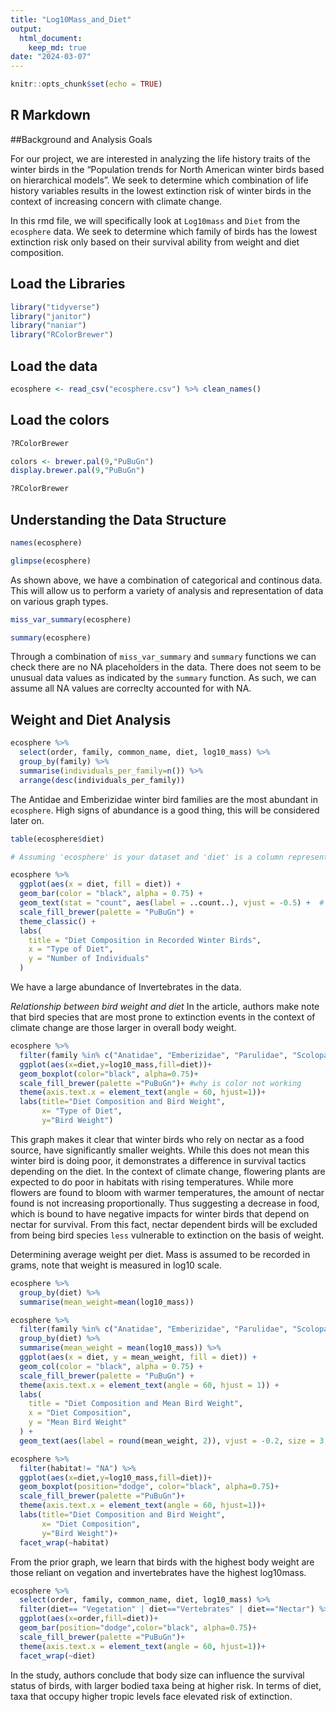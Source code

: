 ```yaml
---
title: "Log10Mass_and_Diet"
output: 
  html_document: 
    keep_md: true
date: "2024-03-07"
---
```


```r
knitr::opts_chunk$set(echo = TRUE)
```

## R Markdown

##Background and Analysis Goals 

For our project, we are interested in analyzing the life history traits of the winter birds in the "Population trends for North American winter birds based on hierarchical models". We seek to determine which combination of life history variables results in the lowest extinction risk of winter birds in the context of increasing concern with climate change. 

In this rmd file, we will specifically look at `Log10mass` and `Diet` from the `ecosphere` data. We seek to determine which family of birds has the lowest extinction risk only based on their survival ability from weight and diet composition. 

## Load the Libraries

```r
library("tidyverse")
library("janitor")
library("naniar")
library("RColorBrewer")
```

## Load the data

```r
ecosphere <- read_csv("ecosphere.csv") %>% clean_names()
```

## Load the colors

```r
?RColorBrewer
```

```r
colors <- brewer.pal(9,"PuBuGn")
display.brewer.pal(9,"PuBuGn")
```

```r
?RColorBrewer
```

## Understanding the Data Structure

```r
names(ecosphere)
```

```r
glimpse(ecosphere)
```

As shown above, we have a combination of categorical and continous data. This will allow us to perform a variety of analysis and representation of data on various graph types.

```r
miss_var_summary(ecosphere)
```

```r
summary(ecosphere)
```

Through a combination of `miss_var_summary` and `summary` functions we can check there are no NA placeholders in the data. There does not seem to be unusual data values as indicated by the `summary` function. As such, we can assume all NA values are correclty accounted for with NA.

## Weight and Diet Analysis

```r
ecosphere %>% 
  select(order, family, common_name, diet, log10_mass) %>% 
  group_by(family) %>% 
  summarise(individuals_per_family=n()) %>% 
  arrange(desc(individuals_per_family))
```

The Antidae and Emberizidae winter bird families are the most abundant in `ecosphere`. High signs of abundance is a good thing, this will be considered later on. 


```r
table(ecosphere$diet)
```

```r
# Assuming 'ecosphere' is your dataset and 'diet' is a column representing the type of diet

ecosphere %>%
  ggplot(aes(x = diet, fill = diet)) +
  geom_bar(color = "black", alpha = 0.75) +
  geom_text(stat = "count", aes(label = ..count..), vjust = -0.5) +  # Add text labels
  scale_fill_brewer(palette = "PuBuGn") +
  theme_classic() +
  labs(
    title = "Diet Composition in Recorded Winter Birds",
    x = "Type of Diet",
    y = "Number of Individuals"
  )
```

We have a large abundance of Invertebrates in the data.

*Relationship between bird weight and diet* 
In the article, authors make note that bird species that are most prone to extinction events in the context of climate change are those larger in overall body weight. 

```r
ecosphere %>% 
  filter(family %in% c("Anatidae", "Emberizidae", "Parulidae", "Scolopacidae", "Picidae", "Tyrannidae", "Accipitridae", "Icteridae", "Laridae", "Corvidae")) %>% 
  ggplot(aes(x=diet,y=log10_mass,fill=diet))+
  geom_boxplot(color="black", alpha=0.75)+
  scale_fill_brewer(palette ="PuBuGn")+ #why is color not working
  theme(axis.text.x = element_text(angle = 60, hjust=1))+
  labs(title="Diet Composition and Bird Weight",
       x= "Type of Diet",
       y="Bird Weight")
```

This graph makes it clear that winter birds who rely on nectar as a food source, have significantly smaller weights. While this does not mean this winter bird is doing poor, it demonstrates a difference in survival tactics depending on the diet. In the context of climate change, flowering plants are expected to do poor in habitats with rising temperatures. While more flowers are found to bloom with warmer temperatures, the amount of nectar found is not increasing proportionally. Thus suggesting a decrease in food, which is bound to have negative impacts for winter birds that depend on nectar for survival. From this fact, nectar dependent birds will be excluded from being bird species `less` vulnerable to extinction on the basis of weight.

Determining average weight per diet. Mass is assumed to be recorded in grams, note that weight is measured in log10 scale. 
```r
ecosphere %>% 
  group_by(diet) %>% 
  summarise(mean_weight=mean(log10_mass))
```
```r
ecosphere %>%
  filter(family %in% c("Anatidae", "Emberizidae", "Parulidae", "Scolopacidae", "Picidae", "Tyrannidae", "Accipitridae", "Icteridae", "Laridae", "Corvidae")) %>% 
  group_by(diet) %>%
  summarise(mean_weight = mean(log10_mass)) %>%
  ggplot(aes(x = diet, y = mean_weight, fill = diet)) +
  geom_col(color = "black", alpha = 0.75) +
  scale_fill_brewer(palette = "PuBuGn") +
  theme(axis.text.x = element_text(angle = 60, hjust = 1)) +
  labs(
    title = "Diet Composition and Mean Bird Weight",
    x = "Diet Composition",
    y = "Mean Bird Weight"
  ) +
  geom_text(aes(label = round(mean_weight, 2)), vjust = -0.2, size = 3, color = "black")

```


```r
ecosphere %>% 
  filter(habitat!= "NA") %>% 
  ggplot(aes(x=diet,y=log10_mass,fill=diet))+
  geom_boxplot(position="dodge", color="black", alpha=0.75)+
  scale_fill_brewer(palette ="PuBuGn")+
  theme(axis.text.x = element_text(angle = 60, hjust=1))+
  labs(title="Diet Composition and Bird Weight",
       x= "Diet Composition",
       y="Bird Weight")+
  facet_wrap(~habitat)
```

From the prior graph, we learn that birds with the highest body weight are those reliant on vegation and invertebrates have the highest log10mass. 

```r
ecosphere %>% 
  select(order, family, common_name, diet, log10_mass) %>%
  filter(diet== "Vegetation" | diet=="Vertebrates" | diet=="Nectar") %>% 
  ggplot(aes(x=order,fill=diet))+
  geom_bar(position="dodge",color="black", alpha=0.75)+
  scale_fill_brewer(palette ="PuBuGn")+
  theme(axis.text.x = element_text(angle = 60, hjust=1))+
  facet_wrap(~diet)
```

In the study, authors conclude that body size can influence the survival status of birds, with larger bodied taxa being at higher risk. In terms of diet, taxa that occupy higher tropic levels face elevated risk of extinction. 


